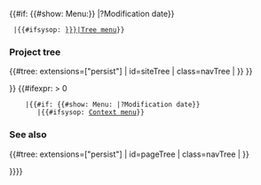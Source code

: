 <includeonly><div class="float-right">{{#if: {{#show: Menu:{{{1|{{ROOTPAGENAME}}}}} |?Modification date}}
  |{{#ifsysop: [[Menu:{{{1|{{ROOTPAGENAME}}}}}|<span class="mw-ui-button mw-ui-progressive small">Tree menu</span>]]}} <!--

--><div id="p-dynamic-menu" class="vector-menu vector-menu-portal portal">
<h3 id="p-dynamic-menu-label">Project tree</h3>
{{#tree: extensions=["persist"] | id=siteTree | class=navTree |
{{:Menu:{{{1|{{ROOTPAGENAME}}}}}}}
}}</div>}} <!--

-->{{#ifexpr: {{SUBPAGELEVEL}} > 0
     |{{#if: {{#show: Menu:{{FULLPAGENAME}} |?Modification date}}
        |{{#ifsysop: [[Menu:{{FULLPAGENAME}}|<span class="mw-ui-button mw-ui-progressive small">Context menu</span>]]}}<!--

--><div id="p-dynamic-submenu" class="vector-menu vector-menu-portal portal">
<h3 id="p-dynamic-submenu-label">See also</h3>
{{#tree: extensions=["persist"] | id=pageTree | class=navTree |
{{:Menu:{{FULLPAGENAME}}}}
}}</div>}}}}</div></includeonly>
